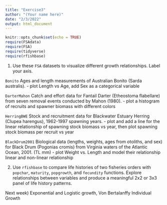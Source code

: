 ```yaml
---
title: "Exercise3"
author: "(Your name here)"
date: "2/3/2022"
output: html_document
---
```


```r
knitr::opts_chunk$set(echo = TRUE)
require(FSAdata)
require(FSA)
require(tidyverse)
require(rfishbase)
```

1) Use these `FSA` datasets to visualize different growth relationships. Label your axis.

`Bonito` Ages and length measurements of Australian Bonito (Sarda australis). 
- plot Length vs Age, add Sex as a categorical variable

`DarterMahon` Catch and effort data for Fantail Darter (Etheostoma flabellare) from seven removal events conducted by Mahon (1980).
- plot a histogram of recruits and spawner biomass with different colors

`HerringBWE` Stock and recruitment data for Blackwater Estuary Herring (Clupea harengus), 1962-1997 spawning years.
- plot and add a line for the linear relationship of spawning stock biomass vs year, then plot spawning stock biomass per recruit vs year 

`BlackDrum2001` Biological data (lengths, weights, ages from otoliths, and sex) for Black Drum (Pogonias cromis) from Virginia waters of the Atlantic Ocean, 2001. (TL mm)
- plot Weight vs. Length and model their relationship linear and non-linear relationship

2) Use `rfishbase` to compare life histories of two fisheries orders with `popchar`, `maturity`, `popgrowth`, and `fecundity` functions. Explore relationships between variables and produce a meaningful 2x2 or 3x3 panel of life history patterns. 


Next week) Exponential and Logistic growth, Von Bertalanffy Individual Growth




